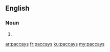 ==English==

===Noun===
{{head|en|plural}}

# {{plural of|paccay|lang=en}}

[[ar:paccays]]
[[fr:paccays]]
[[ku:paccays]]
[[my:paccays]]